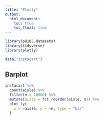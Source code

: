 ```yaml
---
title: "Plotly"
output: 
  html_document:
    toc: true
    toc_float: true
---
```


```r
library(p8105.datasets)
library(tidyverse)
library(plotly)
```

```r
data("instacart")
```

## Barplot
```r
instacart %>% 
  count(aisle) %>% 
  filter(n > 10000) %>% 
  mutate(aisle = fct_reorder(aisle, n)) %>% 
  plot_ly(
    x = ~aisle, y = ~n, type = "bar"
  )
```
